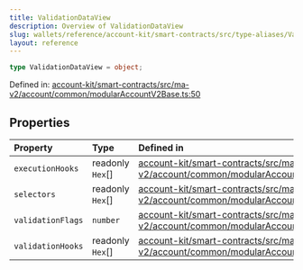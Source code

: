 ```yaml
---
title: ValidationDataView
description: Overview of ValidationDataView
slug: wallets/reference/account-kit/smart-contracts/src/type-aliases/ValidationDataView
layout: reference
---
```


```ts
type ValidationDataView = object;
```

Defined in: [account-kit/smart-contracts/src/ma-v2/account/common/modularAccountV2Base.ts:50](https://github.com/alchemyplatform/aa-sdk/blob/49e74eee8606f480b200b4612d00d950da8a8742/account-kit/smart-contracts/src/ma-v2/account/common/modularAccountV2Base.ts#L50)

## Properties

| Property                                     | Type              | Defined in                                                                                                                                                                                                                                                  |
| :------------------------------------------- | :---------------- | :---------------------------------------------------------------------------------------------------------------------------------------------------------------------------------------------------------------------------------------------------------- |
| <a id="executionhooks" /> `executionHooks`   | readonly `Hex`\[] | [account-kit/smart-contracts/src/ma-v2/account/common/modularAccountV2Base.ts:52](https://github.com/alchemyplatform/aa-sdk/blob/49e74eee8606f480b200b4612d00d950da8a8742/account-kit/smart-contracts/src/ma-v2/account/common/modularAccountV2Base.ts#L52) |
| <a id="selectors" /> `selectors`             | readonly `Hex`\[] | [account-kit/smart-contracts/src/ma-v2/account/common/modularAccountV2Base.ts:53](https://github.com/alchemyplatform/aa-sdk/blob/49e74eee8606f480b200b4612d00d950da8a8742/account-kit/smart-contracts/src/ma-v2/account/common/modularAccountV2Base.ts#L53) |
| <a id="validationflags" /> `validationFlags` | `number`          | [account-kit/smart-contracts/src/ma-v2/account/common/modularAccountV2Base.ts:54](https://github.com/alchemyplatform/aa-sdk/blob/49e74eee8606f480b200b4612d00d950da8a8742/account-kit/smart-contracts/src/ma-v2/account/common/modularAccountV2Base.ts#L54) |
| <a id="validationhooks" /> `validationHooks` | readonly `Hex`\[] | [account-kit/smart-contracts/src/ma-v2/account/common/modularAccountV2Base.ts:51](https://github.com/alchemyplatform/aa-sdk/blob/49e74eee8606f480b200b4612d00d950da8a8742/account-kit/smart-contracts/src/ma-v2/account/common/modularAccountV2Base.ts#L51) |
